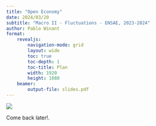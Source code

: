 ```yaml
---
title: "Open Economy"
date: 2024/03/20
subtitle: "Macro II - Fluctuations - ENSAE, 2023-2024"
author: Pablo Winant
format:
    revealjs:
        navigation-mode: grid
        layout: wide
        toc: true
        toc-depth: 1
        toc-title: Plan
        width: 1920
        height: 1080
    beamer:
        output-file: slides.pdf
---
```


![](wip.png)

Come back later!.